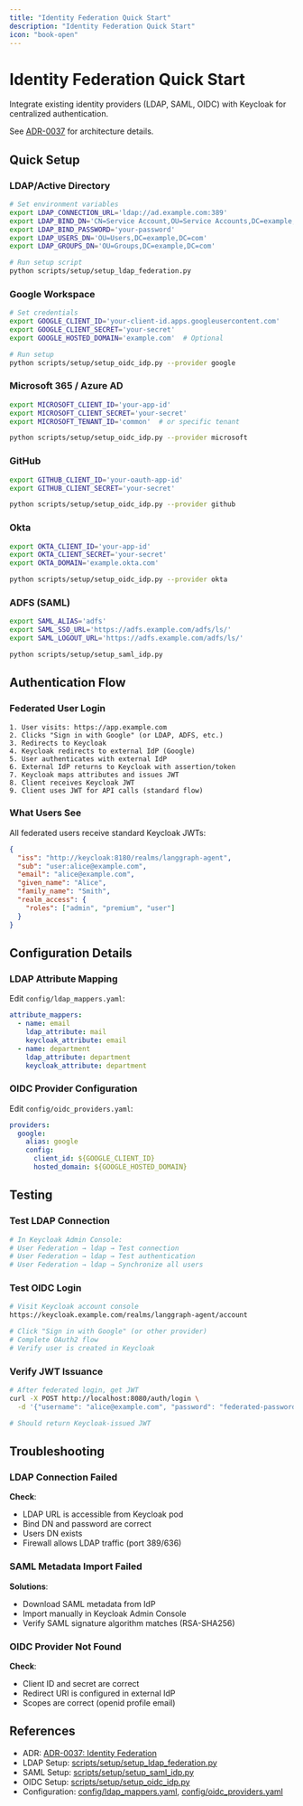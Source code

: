 ```yaml
---
title: "Identity Federation Quick Start"
description: "Identity Federation Quick Start"
icon: "book-open"
---
```


# Identity Federation Quick Start

Integrate existing identity providers (LDAP, SAML, OIDC) with Keycloak for centralized authentication.

See [ADR-0037](/adr/0037-identity-federation.md) for architecture details.

## Quick Setup

### LDAP/Active Directory

```bash
# Set environment variables
export LDAP_CONNECTION_URL='ldap://ad.example.com:389'
export LDAP_BIND_DN='CN=Service Account,OU=Service Accounts,DC=example,DC=com'
export LDAP_BIND_PASSWORD='your-password'
export LDAP_USERS_DN='OU=Users,DC=example,DC=com'
export LDAP_GROUPS_DN='OU=Groups,DC=example,DC=com'

# Run setup script
python scripts/setup/setup_ldap_federation.py
```

### Google Workspace

```bash
# Set credentials
export GOOGLE_CLIENT_ID='your-client-id.apps.googleusercontent.com'
export GOOGLE_CLIENT_SECRET='your-secret'
export GOOGLE_HOSTED_DOMAIN='example.com'  # Optional

# Run setup
python scripts/setup/setup_oidc_idp.py --provider google
```

### Microsoft 365 / Azure AD

```bash
export MICROSOFT_CLIENT_ID='your-app-id'
export MICROSOFT_CLIENT_SECRET='your-secret'
export MICROSOFT_TENANT_ID='common'  # or specific tenant

python scripts/setup/setup_oidc_idp.py --provider microsoft
```

### GitHub

```bash
export GITHUB_CLIENT_ID='your-oauth-app-id'
export GITHUB_CLIENT_SECRET='your-secret'

python scripts/setup/setup_oidc_idp.py --provider github
```

### Okta

```bash
export OKTA_CLIENT_ID='your-app-id'
export OKTA_CLIENT_SECRET='your-secret'
export OKTA_DOMAIN='example.okta.com'

python scripts/setup/setup_oidc_idp.py --provider okta
```

### ADFS (SAML)

```bash
export SAML_ALIAS='adfs'
export SAML_SSO_URL='https://adfs.example.com/adfs/ls/'
export SAML_LOGOUT_URL='https://adfs.example.com/adfs/ls/'

python scripts/setup/setup_saml_idp.py
```

## Authentication Flow

### Federated User Login

```
1. User visits: https://app.example.com
2. Clicks "Sign in with Google" (or LDAP, ADFS, etc.)
3. Redirects to Keycloak
4. Keycloak redirects to external IdP (Google)
5. User authenticates with external IdP
6. External IdP returns to Keycloak with assertion/token
7. Keycloak maps attributes and issues JWT
8. Client receives Keycloak JWT
9. Client uses JWT for API calls (standard flow)
```

### What Users See

All federated users receive standard Keycloak JWTs:

```json
{
  "iss": "http://keycloak:8180/realms/langgraph-agent",
  "sub": "user:alice@example.com",
  "email": "alice@example.com",
  "given_name": "Alice",
  "family_name": "Smith",
  "realm_access": {
    "roles": ["admin", "premium", "user"]
  }
}
```

## Configuration Details

### LDAP Attribute Mapping

Edit `config/ldap_mappers.yaml`:

```yaml
attribute_mappers:
  - name: email
    ldap_attribute: mail
    keycloak_attribute: email
  - name: department
    ldap_attribute: department
    keycloak_attribute: department
```

### OIDC Provider Configuration

Edit `config/oidc_providers.yaml`:

```yaml
providers:
  google:
    alias: google
    config:
      client_id: ${GOOGLE_CLIENT_ID}
      hosted_domain: ${GOOGLE_HOSTED_DOMAIN}
```

## Testing

### Test LDAP Connection

```bash
# In Keycloak Admin Console:
# User Federation → ldap → Test connection
# User Federation → ldap → Test authentication
# User Federation → ldap → Synchronize all users
```

### Test OIDC Login

```bash
# Visit Keycloak account console
https://keycloak.example.com/realms/langgraph-agent/account

# Click "Sign in with Google" (or other provider)
# Complete OAuth2 flow
# Verify user is created in Keycloak
```

### Verify JWT Issuance

```bash
# After federated login, get JWT
curl -X POST http://localhost:8080/auth/login \
  -d '{"username": "alice@example.com", "password": "federated-password"}'

# Should return Keycloak-issued JWT
```

## Troubleshooting

### LDAP Connection Failed

**Check**:
- LDAP URL is accessible from Keycloak pod
- Bind DN and password are correct
- Users DN exists
- Firewall allows LDAP traffic (port 389/636)

### SAML Metadata Import Failed

**Solutions**:
- Download SAML metadata from IdP
- Import manually in Keycloak Admin Console
- Verify SAML signature algorithm matches (RSA-SHA256)

### OIDC Provider Not Found

**Check**:
- Client ID and secret are correct
- Redirect URI is configured in external IdP
- Scopes are correct (openid profile email)

## References

- ADR: [ADR-0037: Identity Federation](/adr/0037-identity-federation.md)
- LDAP Setup: [scripts/setup/setup_ldap_federation.py](/scripts/setup/setup_ldap_federation.py)
- SAML Setup: [scripts/setup/setup_saml_idp.py](/scripts/setup/setup_saml_idp.py)
- OIDC Setup: [scripts/setup/setup_oidc_idp.py](/scripts/setup/setup_oidc_idp.py)
- Configuration: [config/ldap_mappers.yaml](/config/ldap_mappers.yaml), [config/oidc_providers.yaml](/config/oidc_providers.yaml)
